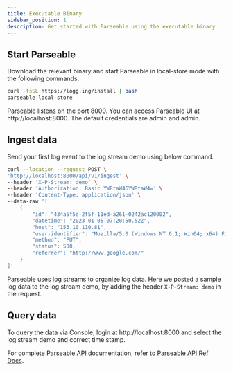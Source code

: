 ```yaml
---
title: Executable Binary
sidebar_position: 1
description: Get started with Parseable using the executable binary
---
```


## Start Parseable

Download the relevant binary and start Parseable in local-store mode with the following commands:

```sh
curl -fsSL https://logg.ing/install | bash
parseable local-store
```

<Callout type="info">
Parseable listens on the port 8000. You can access Parseable UI at http://localhost:8000. The default credentials are admin and admin.
</Callout>

## Ingest data

Send your first log event to the log stream demo using below command.

```sh
curl --location --request POST \
'http://localhost:8000/api/v1/ingest' \
--header 'X-P-Stream: demo' \
--header 'Authorization: Basic YWRtaW46YWRtaW4=' \
--header 'Content-Type: application/json' \
--data-raw '[
    {
        "id": "434a5f5e-2f5f-11ed-a261-0242ac120002",
        "datetime": "2023-01-05T07:20:50.52Z",
        "host": "153.10.110.81",
        "user-identifier": "Mozilla/5.0 (Windows NT 6.1; Win64; x64) Firefox/64.0",
        "method": "PUT",
        "status": 500,
        "referrer": "http://www.google.com/"
    }
]'

```
Parseable uses log streams to organize log data. Here we posted a sample log data to the log stream demo, by adding the header `X-P-Stream: demo` in the request.

## Query data

To query the data via Console, login at http://localhost:8000 and select the log stream demo and correct time stamp.

For complete Parseable API documentation, refer to [Parseable API Ref Docs](https://www.parseable.com/docs/server/api).
